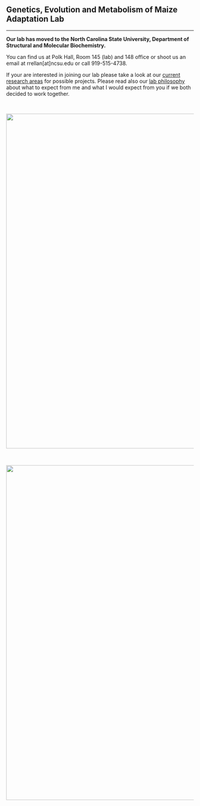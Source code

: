 

## **G**enetics, **E**volution and **M**etabolism of **M**aize **A**daptation Lab

-----------

**Our lab has moved to the North Carolina State University, Department of Structural and Molecular Biochemistry.** 

You can find us at Polk Hall, Room 145 (lab) and 148 office or shoot us an email at  rrellan[at]ncsu.edu or call 919-515-4738.

If your are interested in joining our lab please take a look at our [current research areas](http://www.rrlab.org/research.html) for possible projects. Please read also our [lab philosophy](http://www.rrlab.org/expectations.html) about what to expect from me and what I would expect from you if we both decided to work together.     

<br>

<img src="images/nevado_de_toluca.png" style="width: 900px;">

<br>

<img src="images/winter_nursery_jan_2017.png" style="width: 900px;">  


